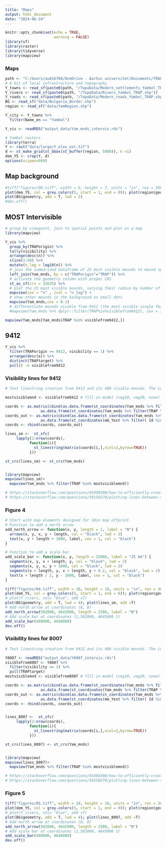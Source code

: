 ```yaml
---
title: "Maps"
output: html_document
date: "2024-06-24"
---
```



```r
knitr::opts_chunk$set(echo = TRUE,
                      warning = FALSE)
library(sf)
library(raster)
library(tidyverse)
library(mapview)

```

### Maps

```r
path <- "C:/Users/au616760/OneDrive - Aarhus universitet/Documents/TRAP_Oxbow"
# A bit of local infrastructure and topography
Y_towns <- read_sf(paste0(path, "/TopoData/Modern_settlements_Yambol_TRAP.shp"))
Y_rivers <- read_sf(paste0(path, "/TopoData/Rivers_Yambol_TRAP.shp"))
Y_roads <- read_sf(paste0(path, "/TopoData/Modern_roads_Yambol_TRAP.shp"))
BG <- read_sf("data/Bulgaria_Border.shp")
region <- read_sf("data/YamRegion.shp")

Y_city <- Y_towns %>% 
  filter(Name_en == "Yambol")

Y_vis <- readRDS("output_data/Yam_mnds_intervis.rds")

# Yambol rasters
library(terra)
Y <- rast("data/large/Y_elev_ext.tif")
d <- st_make_grid(st_bbox(st_buffer(region, 5000)), n =1)
dem_Y5 <- crop(Y, d)
options(scipen=999)
```



## Map background

```r
#tiff("figures/00.tiff", width = 6, height = 7, units = "in", res = 300)
plot(dem_Y5, col = grey.colors(5, start = 1, end = 0)); plot(region$geometry, add =T); plot(Yam_mnds$geometry, cex= 0.4, add =T); plot(mm_Yext$geometry, cex = 0.4, add =T);
plot(BG$geometry, add = T, lwd = 2)
#dev.off()
```

## MOST Intervisible 

```r
# group by viewpoint, join to spatial points and plot on a map
library(mapview)

Y_vis %>% 
  group_by(TRAPorigin) %>% 
  tally(visibility) %>% 
  arrange(desc(n)) %>% 
  slice(1:50) %>% 
  mutate(n_log = log10(n)) %>% 
  # join the summarized dataframe of 25 most visible mounds to mound spatial points
  left_join(Yam_mnds, by = c("TRAPorigin"="TRAP")) %>%
  # activate the geometry column with proper CRS
  st_as_sf(crs = 32635) %>% 
  # plot the 25 most visible mounds, varying their radius by number of visible features from this location and varying color by mound height
  mapview(cex = "n" , zcol = "n_log") + 
  # show other mounds in the background as small dots
  mapview(Yam_mnds,cex = 0.1) 
  # differentiate mounds visible from 9412 (the most visible single features)
  #mapview(Yam_mnds %>% dplyr::filter(TRAP%in%visiblefrom9412), cex = 1)

mapview(Yam_mnds[Yam_mnds$TRAP %in% visiblefrom9412,])
```

##  9412

```r
Y_vis %>% 
  filter(TRAPorigin == 9412, visibility == 1) %>% 
  arrange(desc(e)) %>% 
  distinct(TRAPtarget) %>% 
  pull() -> visiblefrom9412
```


### Visibility lines for 9412
```r
# Test linestring creation from 9412 and its 409 visible mounds. The coords object needs to be a matrix, but to cbind one to many coordinates the component columns need to be dataframes.

mostvisiblemnd <- visiblefrom9412 # fill in model (veg10, veg20, none) for which we are calculating the lines of sight to the most visible mound

coords <- as.matrix(cbind(as.data.frame(st_coordinates(Yam_mnds %>% filter(TRAP == 9412))),
                as.data.frame(st_coordinates(Yam_mnds %>% filter(TRAP %in% mostvisiblemnd)))))
coords_out <- as.matrix(cbind(as.data.frame(st_coordinates(Yam_mnds %>% filter(TRAP == 9412))),
                as.data.frame(st_coordinates(mm_Yext %>% filter( Id %in% mostvisiblemnd)))))
coords <- rbind(coords, coords_out)

lines_sm <-  st_sfc(
     lapply(1:nrow(coords),
           function(i){
             st_linestring(matrix(coords[i,],ncol=2,byrow=TRUE))
           }))

st_crs(lines_sm) <- st_crs(Yam_mnds)


library(mapview)
mapview(lines_sm)+ 
  mapview(Yam_mnds %>% filter(TRAP %in% mostvisiblemnd))

# https://stackoverflow.com/questions/65498300/how-to-efficiently-create-linestrings-from-points
# https://stackoverflow.com/questions/58150279/plotting-lines-between-two-sf-point-features-in-r

```

### Figure 4
```r
# Start with map elements designed for 10in map offprint
# Function to add a north arrow
add_north_arrow <- function(x, y, length = 1, label = "N") {
  arrows(x, y, x, y + length, col = "black", lwd = 2)
  text(x, y + length + 1000, label, cex = 1, col = "black")
}

# Function to add a scale bar
add_scale_bar <- function(x, y, length = 25000, label = "25 km") {
  segments(x, y, x + length, y, col = "black", lwd = 2)
  segments(x, y, x, y + 1000, col = "black", lwd = 2)
  segments(x + length, y, x + length, y + 0.2, col = "black", lwd = 2)
  text(x + length / 2, y - 1000, label, cex = 1, col = "black")
}

```

```r
tiff("figures/04.tiff", width = 10, height = 10, units = "in", res = 300)
plot(dem_Y5, col = grey.colors(5, start = 1, end = 0)); plot(region$geometry, add =T); plot(Yam_mnds$geometry, cex= 0.4, add =T); plot(mm_Yext$geometry, cex = 0.4, add =T);
# plot(Y_rivers, col= "blue", add =T)
plot(BG$geometry, add = T, lwd = 4); plot(lines_sm, add =T)
# Add north arrow at coordinates (8, 8)
add_north_arrow(502000, 4642000, length = 2500, label = "N")
# Add scale bar at coordinates (2,502000, 4645000 1)
add_scale_bar(480000, 4640000)
dev.off()
```

### Visibility lines for 8007
```r
# Test linestring creation from 9412 and its 409 visible mounds. The coords object needs to be a matrix, but to cbind one to many coordinates the component columns need to be dataframes.

Y8007 <- readRDS("output_data/Y8007_intervis.rds")
visiblefrom8007 <- Y8007 %>% 
  filter(visibility == 1) %>% 
  pull(TRAPtarget)
mostvisiblemnd <- visiblefrom8007 # fill in model (veg10, veg20, none) for which we are calculating the lines of sight to the most visible mound

coords <- as.matrix(cbind(as.data.frame(st_coordinates(Yam_mnds %>% filter(TRAP == 8007))),
                as.data.frame(st_coordinates(Yam_mnds %>% filter(TRAP %in% mostvisiblemnd)))))
coords_out <- as.matrix(cbind(as.data.frame(st_coordinates(Yam_mnds %>% filter(TRAP == 8007))),
                as.data.frame(st_coordinates(mm_Yext %>% filter( Id %in% mostvisiblemnd)))))
coords <- rbind(coords, coords_out)


lines_8007 <-  st_sfc(
     lapply(1:nrow(coords),
           function(i){
             st_linestring(matrix(coords[i,],ncol=2,byrow=TRUE))
           }))

st_crs(lines_8007) <- st_crs(Yam_mnds)


library(mapview)
mapview(lines_8007)+ 
  mapview(Yam_mnds %>% filter(TRAP %in% mostvisiblemnd))

# https://stackoverflow.com/questions/65498300/how-to-efficiently-create-linestrings-from-points
# https://stackoverflow.com/questions/58150279/plotting-lines-between-two-sf-point-features-in-r

```

### Figure 5

```r
tiff("figures/05.tiff", width = 10, height = 10, units = "in", res = 300)
plot(dem_Y5, col = grey.colors(5, start = 1, end = 0)); plot(region$geometry, add =T); plot(Yam_mnds$geometry, cex= 0.4, add =T); plot(mm_Yext$geometry, cex = 0.4, add =T);
# plot(Y_rivers, col= "blue", add =T)
plot(BG$geometry, add = T, lwd = 4); plot(lines_8007, add =T)
# Add north arrow at coordinates (8, 8)
add_north_arrow(502000, 4642000, length = 2500, label = "N")
# Add scale bar at coordinates (2,502000, 4645000 1)
add_scale_bar(480000, 4640000)
dev.off()
```